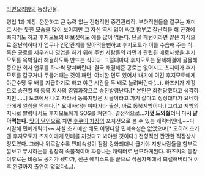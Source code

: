 [[라면요리왕]]의 등장인물.

영업 1과 계장. 깐깐하고 큰 능력 없는 전형적인 중간관리직. 부하직원들을 갈구는 재미로 사는 듯한 모습을 많이 보이지만 그 자신 역시 입이 싸고 함부로 잘난척을 해 곤경에 빠지기도 하고 후지모토의 바보짓에도 애를 많이 먹는다. 단골 패턴이라면 얕은 지식으로 잘난척하다가 업무나 인간관계를 말아먹을뻔하고 후지모토가 이를 수습해 주는 식. 혹은 공로를 세우거나 영업을 하기 위해 주변 사람들의 라면과 관련된 애로사항을 후지모토를 윽박질러 해결하도록 만드는 식이다. 그럴때마다 후지모토는 문제해결에 골몰해 중요한 회사 업무를 하나씩 망쳐버린다. 결국 해결해준 공로는 없어지고 츠지이가 후지모토를 갈구거나 두들겨패는 것이 패턴. 야비한 면도 있어서 내기에 이긴 후지모토에게 야근수당 두 배를 지급하기로 하고 야근 시간을 두 배로 늘려버린다(...). 하즈키가 계장으로 승진할 때 동북 지사의 영업과장으로 승진발령난다.[* 본인은 좌천당했다고 생각하지만......] 도쿄에서 나고 자라서 동북지방은 시골이라고 가기 싫다고 징징대다가 요네하라에게 일침을 먹는다.[* 요네하라는 야마가타 출신, 바로 동북지방이다.] 그리고 지방의 지사로 발령나서도 후지모토에게 SOS를 쳐댄다. 결정적으로…'''기껏 도와줬더니 다시 말아먹는다.'''  [[맛의 달인]]으로 치면 [[후쿠이 차장]]의 포지션으로 볼 수 있는 캐릭터인데,~~다시말해 민폐캐릭터~~ 사실 초기에만 해도 이렇다할 민폐속성은 없었으며[* 오히려 초기엔 후지모토가 츠지이에게 민폐를 끼쳤다고 봐야할 것이다.] 전형적인 깐깐한 직장상사정도였다. 그러나 뒤로갈수록 민폐속성이 점점 강화되더니 급기야 지방사람들을 함부로 깔보고 무시하는등 굉장히 속물적이며 짜증나는 캐릭터로 변모하게된다. 하즈키의 등장 이후로는 비중도 공기가 됐다가, 전근 에피소드를 끝으로 작품자체에서 퇴갤해버리며 이후 완결까지 출연이 없었다(...).
